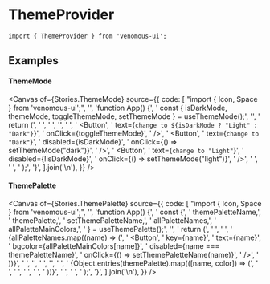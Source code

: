 
<Meta of={Stories} />

# ThemeProvider

```tsx
import { ThemeProvider } from 'venomous-ui';
```

## Examples

#### ThemeMode

<Canvas
  of={Stories.ThemeMode}
  source={{
    code: [
      "import { Icon, Space } from 'venomous-ui';",
      '',
      'function App() {',
      '  const { isDarkMode, themeMode, toggleThemeMode, setThemeMode } = useThemeMode();',
      '',
      '  return (',
      '    <ThemeProvider>',
      '      <Text text={themeMode} />',
      '',
      '      <Space>',
      '        <Button',
      '          text={`change to ${isDarkMode ? "Light" : "Dark"}`}',
      '          onClick={toggleThemeMode}',
      '        />',
      '        <Button',
      '          text={`change to "Dark"`}',
      '          disabled={isDarkMode}',
      '          onClick={() => setThemeMode("dark")}',
      '        />',
      '        <Button',
      '          text={`change to "Light"`}',
      '          disabled={!isDarkMode}',
      '          onClick={() => setThemeMode("light")}',
      '        />',
      '      </Space>',
      '    </ThemeProvider>',
      '  );',
      '}',
    ].join('\n'),
  }}
/>

#### ThemePalette

<Canvas
  of={Stories.ThemePalette}
  source={{
    code: [
      "import { Icon, Space } from 'venomous-ui';",
      '',
      'function App() {',
      '  const {',
      '    themePaletteName,',
      '    themePalette,',
      '    setThemePaletteName,',
      '    allPaletteNames,',
      '    allPaletteMainColors,',
      '  } = useThemePalette();',
      '',
      '  return (',
      '    <ThemeProvider>',
      '      <Space row>',
      '        {allPaletteNames.map((name) => (',
      '          <Button',
      '            key={name}',
      '            text={name}',
      '            bgcolor={allPaletteMainColors[name]}',
      '            disabled={name === themePaletteName}',
      '            onClick={() => setThemePaletteName(name)}',
      '          />',
      '        ))}',
      '      </Space>',
      '',
      '      <Text text={themePaletteName} />',
      '',
      '      <Space>',
      '        {Object.entries(themePalette).map(([name, color]) => (',
      '          <Space row key={name}>',
      '            <Text isLabel text={name} bgcolor={color} width={120} height={20} border={1} />',
      '            <Text isLabel text={color} />',
      '          </Space>',
      '        ))}',
      '      </Space>',
      '    </ThemeProvider>',
      '  );',
      '}',
    ].join('\n'),
  }}
/>
